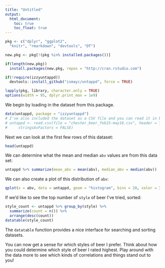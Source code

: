 ```yaml
---
title: "Untitled"
output:
  html_document:
    toc: true
    toc_float: true
---
```


```r
pkg <- c("dplyr", "ggplot2", 
  "knitr", "rmarkdown", "devtools", "DT")

new.pkg <- pkg[!(pkg %in% installed.packages())]

if(length(new.pkg))
  install.packages(new.pkg, repos = "http://cran.rstudio.com")

if(!require(izzyuntappd))
  devtools::install_github("ismayc/untappd", force = TRUE)

lapply(pkg, library, character.only = TRUE)
options(width = 95, dplyr.print_max = 1e9)
```

We begin by loading in the dataset from this package.

```r
data(untappd, package = "izzyuntappd")
# I've also included the dataset as a CSV file and you can read it in by using
# untappd <- read.csv(file = "chester_beer_feb15-may16.csv", header = TRUE,
#     stringsAsFactors = FALSE)
```

Next we can look at the first few rows of this dataset:

```r
head(untappd)
```

We can determine what the mean and median `abv` values are from this data set:

```r
untappd %>% summarize(mean_abv = mean(abv), median_abv = median(abv))
```

We can also create a plot of this distribution of `abv`:

```r
qplot(x = abv, data = untappd, geom = "histogram", bins = 20, color = I("white"))
```

If we'd like to see the top number of `style` of beer I've tried, sorted:

```r
style_count <- untappd %>% group_by(style) %>%
  summarize(count = n()) %>%
  arrange(desc(count))
datatable(style_count)
```

The `datatable` function provides a nice interface for searching and sorting datasets.

You can now get a sense for which styles of beer I prefer.  Think about how you could determine which style of beer I rated highest.  Play around with the data more to see which kinds of correlations and things stand out to you!
